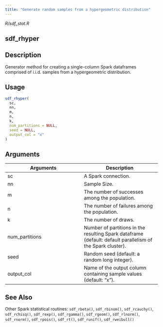 ```yaml
---
title: "Generate random samples from a hypergeometric distribution"
---
```


*R/sdf_stat.R*

## sdf_rhyper

## Description
Generator method for creating a single-column Spark dataframes comprised of i.i.d. samples from a hypergeometric distribution. 


## Usage
```r
sdf_rhyper( 
  sc, 
  nn, 
  m, 
  n, 
  k, 
  num_partitions = NULL, 
  seed = NULL, 
  output_col = "x" 
) 
```

## Arguments
|Arguments|Description|
|---|---|
| sc | A Spark connection. |
| nn | Sample Size. |
| m | The number of successes among the population. |
| n | The number of failures among the population. |
| k | The number of draws. |
| num_partitions | Number of partitions in the resulting Spark dataframe (default: default parallelism of the Spark cluster). |
| seed | Random seed (default: a random long integer). |
| output_col | Name of the output column containing sample values (default: "x"). |






## See Also
Other Spark statistical routines:  `sdf_rbeta()`, `sdf_rbinom()`, `sdf_rcauchy()`, `sdf_rchisq()`, `sdf_rexp()`, `sdf_rgamma()`, `sdf_rgeom()`, `sdf_rlnorm()`, `sdf_rnorm()`, `sdf_rpois()`, `sdf_rt()`, `sdf_runif()`, `sdf_rweibull()`

